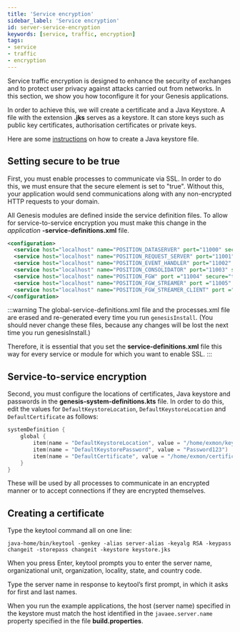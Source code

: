 ```yaml
---
title: 'Service encryption'
sidebar_label: 'Service encryption'
id: server-service-encryption
keywords: [service, traffic, encryption]
tags:
- service
- traffic
- encryption
---
```


Service traffic encryption is designed to enhance the security of exchanges and to protect user privacy against attacks carried out from networks. In this section, we show you how toconfigure it for your Genesis applications.

In order to achieve this, we will create a certificate and a Java Keystore. A file with the extension **.jks** serves as a keystore. It can store keys such as public key certificates, authorisation certificates or private keys.

Here are some [instructions](https://support.globalsign.com/digital-certificates/digital-certificate-installation/java-keytool-create-keystore#:~:text=Use%20the%20chart%20below%20to%20guide%20you%20through,on%20hash%20algorithm%20and%20product%20type.%20See%20More) on how to create a Java keystore file.
## Setting secure to be true

First, you must enable processes to communicate via SSL. In order to do this, we must ensure that the secure element is set to "true". Without this, your application would send communications along with any non-encrypted HTTP requests to your domain.

All Genesis modules are defined inside the service definition files. To allow for service-to-service encryption you must make this change in the _application_ **-service-definitions.xml** file.

```xml
<configuration>
  <service host="localhost" name="POSITION_DATASERVER" port="11000" secure="true"/>
  <service host="localhost" name="POSITION_REQUEST_SERVER" port="11001" secure="true"/>
  <service host="localhost" name="POSITION_EVENT_HANDLER" port="11002" secure="true"/>
  <service host="localhost" name="POSITION_CONSOLIDATOR" port="11003" secure="true"/>
  <service host="localhost" name="POSITION_FGW" port ="11004" secure="true"/>
  <service host="localhost" name="POSITION_FGW_STREAMER" port ="11005" secure="true"/>
  <service host="localhost" name="POSITION_FGW_STREAMER_CLIENT" port ="11006" secure="true"/>
</configuration>
```
:::warning
The global-service-definitions.xml file and the processes.xml file are erased and re-generated every time you run `genesisInstall`. (You should never change these files, because any changes will be lost the next time you run genesisInstall.)

Therefore, it is essential that you set the **service-definitions.xml** file this way for every service or module for which you want to enable SSL.
:::

## Service-to-service encryption

Second, you must configure the locations of certificates, Java keystore and passwords in the **genesis-system-definitions.kts** file. In order to do this, edit the values for `DefaultKeystoreLocation`, `DefaultKeystoreLocation` and `DefaultCertificate` as follows:

```kotlin
systemDefinition {
    global {
        item(name = "DefaultKeystoreLocation", value = "/home/exmon/keystore.jks")
        item(name = "DefaultKeystorePassword", value = "Password123")
        item(name = "DefaultCertificate", value = "/home/exmon/certificate.crt")
    }
}
```

These will be used by all processes to communicate in an encrypted manner or to accept connections if they are encrypted themselves.

## Creating a certificate

Type the keytool command all on one line:

`java-home/bin/keytool -genkey -alias server-alias -keyalg RSA -keypass changeit -storepass changeit -keystore keystore.jks`

When you press Enter, keytool prompts you to enter the server name, organizational unit, organization, locality, state, and country code.

Type the server name in response to keytool’s first prompt, in which it asks for first and last names.

When you run the example applications, the host (server name) specified in the keystore must match the host identified in the `javaee.server.name` property specified in the file **build.properties**.


